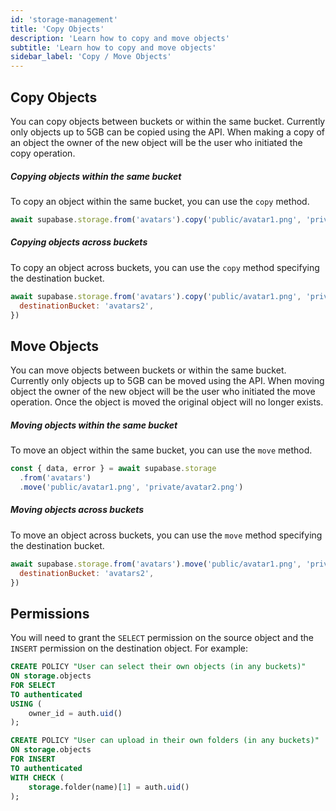 ```yaml
---
id: 'storage-management'
title: 'Copy Objects'
description: 'Learn how to copy and move objects'
subtitle: 'Learn how to copy and move objects'
sidebar_label: 'Copy / Move Objects'
---
```


## Copy Objects

You can copy objects between buckets or within the same bucket. Currently only objects up to 5GB can be copied using the API.
When making a copy of an object the owner of the new object will be the user who initiated the copy operation.

##### Copying objects within the same bucket

To copy an object within the same bucket, you can use the `copy` method.

```javascript
await supabase.storage.from('avatars').copy('public/avatar1.png', 'private/avatar2.png')
```

##### Copying objects across buckets

To copy an object across buckets, you can use the `copy` method specifying the destination bucket.

```javascript
await supabase.storage.from('avatars').copy('public/avatar1.png', 'private/avatar2.png', {
  destinationBucket: 'avatars2',
})
```

## Move Objects

You can move objects between buckets or within the same bucket. Currently only objects up to 5GB can be moved using the API.
When moving object the owner of the new object will be the user who initiated the move operation.
Once the object is moved the original object will no longer exists.

##### Moving objects within the same bucket

To move an object within the same bucket, you can use the `move` method.

```javascript
const { data, error } = await supabase.storage
  .from('avatars')
  .move('public/avatar1.png', 'private/avatar2.png')
```

##### Moving objects across buckets

To move an object across buckets, you can use the `move` method specifying the destination bucket.

```javascript
await supabase.storage.from('avatars').move('public/avatar1.png', 'private/avatar2.png', {
  destinationBucket: 'avatars2',
})
```

## Permissions

You will need to grant the `SELECT` permission on the source object and the `INSERT` permission on the destination object. For example:

```sql
CREATE POLICY "User can select their own objects (in any buckets)"
ON storage.objects
FOR SELECT
TO authenticated
USING (
    owner_id = auth.uid()
);

CREATE POLICY "User can upload in their own folders (in any buckets)"
ON storage.objects
FOR INSERT
TO authenticated
WITH CHECK (
    storage.folder(name)[1] = auth.uid()
);
```
